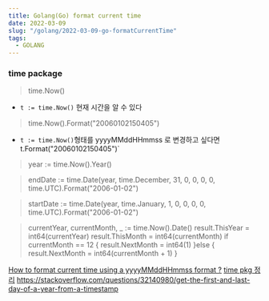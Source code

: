 ```yaml
---
title: Golang(Go) format current time
date: 2022-03-09
slug: "/golang/2022-03-09-go-formatCurrentTime"
tags:
  - GOLANG
---
```


### time package

> time.Now()

- `t := time.Now()` 현재 시간을 알 수 있다

> time.Now().Format("20060102150405")

-  `t := time.Now()`형태를 yyyyMMddHHmmss 로 변경하고 싶다면` `t.Format("20060102150405")`

> year := time.Now().Year()

> endDate := time.Date(year, time.December, 31, 0, 0, 0, 0, time.UTC).Format("2006-01-02")

> startDate := time.Date(year, time.January, 1, 0, 0, 0, 0, time.UTC).Format("2006-01-02")

> currentYear, currentMonth, _ := time.Now().Date()
result.ThisYear = int64(currentYear)
result.ThisMonth = int64(currentMonth)
if currentMonth == 12 {
    result.NextMonth = int64(1)
}else {
    result.NextMonth = int64(currentMonth + 1)
}

[How to format current time using a yyyyMMddHHmmss format ?](https://stackoverflow.com/questions/20234104/how-to-format-current-time-using-a-yyyy/dhhmmss-format)
[time pkg 정리](https://jeonghwan-kim.github.io/dev/2019/01/14/go-time.html)
https://stackoverflow.com/questions/32140980/get-the-first-and-last-day-of-a-year-from-a-timestamp
